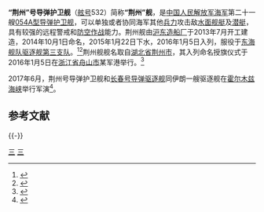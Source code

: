 {{军舰模板
|名称= 荆州舰  [[File:Naval_Ensign_of_the_People's_Republic_of_China.svg|30px]]
|图片= [[File:PLANS_Jingzhou_(FFG-532)_20160817.jpg|300px]]
|照片说明=
|舰名来源= [[湖北省|湖北省]][[荆州市|荆州市]]
|拥有国= [[中华人民共和国|中华人民共和国]]
|制造= [[沪东造船厂|沪东造船厂]]
|型号= [[054A型导弹护卫舰|054A型导弹护卫舰]]
|动工= 2013年7月
|下水= 2015年1月22日
|服役= 2016年1月5日
|状态= 在役
|荣誉= 
|正常= 3600吨
|满载= 4000吨
|全长= 134米
|全宽= 16米
|吃水= 5米
|动力方式= {{link-en|柴-柴联合|Combined diesel and diesel}}（CODAD）
|发动机= [[16PA6V-280STC柴油机|16PA6V-280STC]][[柴油机|柴油机]]×4
|极速= 不低于27节
|续航= 4000海里（18节）
|成员= 170人
|舰载机= [[卡-28|卡-28]]×1或[[直-9#直-9C|直-9C]]×1
|搜索系统=H/SJD-9型舰壳主/被动声纳<br>H/LJQ-366型超视距对海搜索雷达<br>H/LJP-349A型火控雷达<br>H/LJQ-382型三坐标对空搜索雷达<br>H/LJQ-364型对海/低空搜索雷达<br>H/SJG-206型被动拖曳线列阵声纳
|武器系统= 4联装[[鹰击-83J|YJ-83J]][[反舰导弹|反舰导弹]]×2<br>8单元H/AKJ-16型[[垂直发射系统|垂直发射系统]]×4<br>[[H/PJ-26型单管76毫米舰炮|H/PJ-26型单管76毫米舰炮]]<br>[[H/PJ-11型11管30毫米舰炮|H/PJ-11型11管30毫米舰炮]]×2<br>003A型6管火箭深弹发射装置×2<br>3联装7424型324mm鱼雷发射器×2
|电战系统= H/RJZ-726型电子对抗系统<br>18联装H/RJZ-726-4型干扰发射装置×2
|其它=
}}

'''“荆州”号导弹护卫舰'''（[[舷号|舷号]]532）简称'''“荆州”舰'''，是[[中国人民解放军海军|中国人民解放军海军]]第二十一艘[[054A型导弹护卫舰|054A型导弹护卫舰]]，可以单独或者协同海军其他[[兵力|兵力]]攻击敌[[水面舰艇|水面舰艇]]及[[潜艇|潜艇]]，具有较强的远程警戒和[[防空作战|防空作战]]能力。荆州舰由[[沪东造船厂|沪东造船厂]]于2013年7月开工建造，2014年10月1日命名，2015年1月22日下水，2016年1月5日入列，服役于[[东海舰队|东海舰队]][[驱逐舰第三支队|驱逐舰第三支队]]。<ref>{{cite web|url=https://mp.weixin.qq.com/s/vZm7q3zWfb1Uq53TALuHOg |title=荆州舰介绍短片 |publisher=东海舰队发布 |date=2017-12-17 }}</ref><ref>{{cite web |url=http://www.jznews.com.cn/comnews/system/2016/01/05/011843036.shtml |title=“荆州舰”正式入列 盘点“荆州舰”的荆州元素 |publisher=荆州日报 |date=2016-01-05 |access-date=2016-01-07 |archive-date=2019-06-10 |archive-url=https://web.archive.org/web/20190610135409/http://www.jznews.com.cn/comnews/system/2016/01/05/011843036.shtml |dead-url=no }}</ref>荆州舰舰名取自[[湖北省|湖北省]][[荆州市|荆州市]]，其入列命名授旗仪式于2016年1月5日在[[浙江省|浙江省]][[舟山市|舟山市]]某军港举行。<ref>{{cite web |url=http://www.81.cn/bqtd/2016-01/05/content_6844832.htm |title=海军新型导弹护卫舰荆州舰正式入列 |publisher=中国军网 |date=2016-01-05 |access-date=2016-01-07 |archive-date=2019-06-06 |archive-url=https://web.archive.org/web/20190606114702/http://www.81.cn/bqtd/2016-01/05/content_6844832.htm |dead-url=no }}</ref>

2017年6月，荆州号导弹护卫舰和[[长春号导弹驱逐舰|长春号导弹驱逐舰]]同伊朗一艘驱逐舰在[[霍尔木兹海峡|霍尔木兹海峡]]举行军演<ref>{{cite web|title=中国伊朗海军在霍尔木兹海峡举行军演|url=http://www.dw.com/zh/%E4%B8%AD%E5%9B%BD%E4%BC%8A%E6%9C%97%E6%B5%B7%E5%86%9B%E5%9C%A8%E9%9C%8D%E5%B0%94%E6%9C%A8%E5%85%B9%E6%B5%B7%E5%B3%A1%E4%B8%BE%E8%A1%8C%E5%86%9B%E6%BC%94/a-39297461?&zhongwen=simp|website=德国之声|accessdate=2017-06-18|date=2017-06-18|archive-date=2019-07-10|archive-url=https://web.archive.org/web/20190710202148/https://www.dw.com/zh/%E4%B8%AD%E5%9B%BD%E4%BC%8A%E6%9C%97%E6%B5%B7%E5%86%9B%E5%9C%A8%E9%9C%8D%E5%B0%94%E6%9C%A8%E5%85%B9%E6%B5%B7%E5%B3%A1%E4%B8%BE%E8%A1%8C%E5%86%9B%E6%BC%94/a-39297461?&zhongwen=simp|dead-url=no}}</ref>。

== 参考文献 ==
{{Reflist}}

{{-}}
{{驱逐舰第三支队}}
{{054A型导弹护卫舰}}

[[Category:054A型导弹护卫舰|三]]
[[Category:2015年下水|三]]